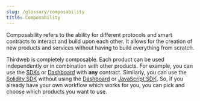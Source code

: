```yaml
---
slug: /glossary/composability
title: Composability
---
```


Composability refers to the ability for different protocols and smart contracts to interact and build upon each other. 
It allows for the creation of new products and services without having to build everything from scratch. 

Thirdweb is completely composable. Each product can be used independently or in combination with other products.
For example, you can use the [SDKs](/sdk) or [Dashboard](/dashboard) with **any** contract. Similarly, you can use the [Solidity SDK](/solidity) 
without using the [Dashboard](/dashboard) or [JavaScript SDK](/javascript). 
So, if you already have your own workflow which works for you, you can pick and choose which products you want to use.
